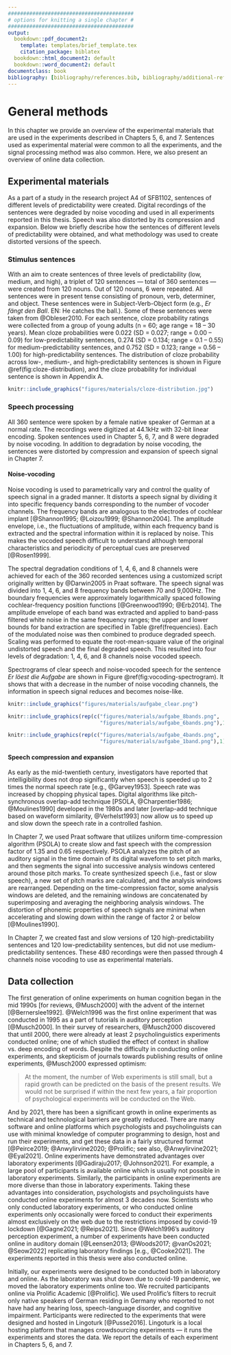 ```yaml
---
#########################################
# options for knitting a single chapter #
#########################################
output:
  bookdown::pdf_document2:
    template: templates/brief_template.tex
    citation_package: biblatex
  bookdown::html_document2: default
  bookdown::word_document2: default
documentclass: book
bibliography: [bibliography/references.bib, bibliography/additional-references.bib]
---
```


# General methods {#chapter-methods}
\chaptermark{Methods}

In this chapter we provide an overview of the experimental materials that are used in the experiments described in Chapters 5, 6, and 7.
Sentences used as experimental material were common to all the experiments,
and the signal processing method was also common.
Here, we also present an overview of online data collection.

## Experimental materials {#experimental-materials}

As a part of a study in the research project A4 of SFB1102, sentences of different levels of predictability were created.
Digital recordings of the sentences were degraded by noise vocoding and used in all experiments reported in this thesis.
Speech was also distorted by its compression and expansion.
<!-- In all the experiments in this thesis, we used spoken sentences which were degraded by noise vocoding. -->
<!-- We processed those spoken sentences to create different versions of distorted speech. -->
Below we briefly describe how the sentences of different levels of predictability were obtained,
and what methodology was used to create distorted versions of the speech.

### Stimulus sentences

With an aim to create sentences of three levels of predictability (low, medium, and high), a triplet of 120 sentences --- total of 360 sentences --- were created from 120 nouns.
Out of 120 nouns, 6 were repeated.
All sentences were in present tense consisting of pronoun, verb, determiner, and object.
These sentences were in Subject-Verb-Object form (e.g., *Er fängt den Ball*. EN: He catches the ball.).
Some of these sentences were taken from @Obleser2010.
For each sentence, cloze probability ratings were collected from a group of young adults (n = 60; age range = 18 – 30 years).
Mean cloze probabilities were 0.022 (SD = 0.027; range = 0.00 – 0.09) for low-predictability sentences,
0.274 (SD = 0.134; range = 0.1 – 0.55) for medium-predictability sentences,
and 0.752 (SD = 0.123; range = 0.56 – 1.00) for high-predictability sentences.
The distribution of cloze probability across low-, medium-, and high-predictability sentences is shown in Figure \@ref(fig:cloze-distribution),
and the cloze probability for individual sentence is shown in Appendix A.

```r
knitr::include_graphics("figures/materials/cloze-distribution.jpg")
```


### Speech processing {#speech-processing}

All 360 sentence were spoken by a female native speaker of German at a normal rate.
The recordings were digitized at 44.1kHz with 32-bit linear encoding.
Spoken sentences used in Chapter 5, 6, 7, and 8 were degraded by noise vocoding.
In addition to degradation by noise vocoding, the sentences were distorted by compression and expansion of speech signal in Chapter 7.

#### Noise-vocoding {#noise-vocoding}

<!-- If the cut-off frequencies of the bandwidth of the speech signal (i.e., the analysis band) and the bandwidth of the noise do not match then the resulting noise-vocoded speech becomes spectrally shifted [e.g., @Faulkner2012]. -->
Noise vocoding is used to parametrically vary and control the quality of speech signal in a graded manner.
<!-- It largely removes the spectral details of the speech signal but preserves the temporal and preiodicity cues [@Rosen1999]. -->
It distorts a speech signal by dividing it into specific frequency bands corresponding to the number of vocoder channels.
The frequency bands are analogous to the electrodes of cochlear implant [@Shannon1995; @Loizou1999; @Shannon2004].
The amplitude envelope, i.e., the fluctuations of amplitude, within each frequency band is extracted and the spectral information within it is replaced by noise.
This makes the vocoded speech difficult to understand although temporal characteristics and periodicity of perceptual cues are preserved [@Rosen1999].

The spectral degradation conditions of 1, 4, 6, and 8 channels were achieved for each of the 360 recorded sentences using a customized script originally written by @Darwin2005 in Praat software.
The speech signal was divided into 1, 4, 6, and 8 frequency bands between 70 and 9,000Hz.
The boundary frequencies were approximately logarithmically spaced following cochlear-frequency position functions [@Greenwood1990; @Erb2014].
The amplitude envelope of each band was extracted and applied to band-pass filtered white noise in the same frequency ranges;
the upper and lower bounds for band extraction are specified in Table \@ref(frequencies).
Each of the modulated noise was then combined to produce degraded speech.
Scaling was performed to equate the root-mean-square value of the original undistorted speech and the final degraded speech.
This resulted into four levels of degradation: 1, 4, 6, and 8 channels noise vocoded speech.
<!-- The 1-channel noise-vocoding provides a baseline condition as speech encoded with only one frequency band is least to non-intelligible. -->
<!--However, speech vocoded through four or more channels has been shown to be well intelligible – Ueda and Nakajima (2017) derived from the factor analysis of spectral fluctuations in eight languages, including German, that four channels are sufficient, and they also identified the optimal boundary frequencies for 4 channels vocoding.
These are similar, although not identical, to the cochlear-frequency position function-based boundary frequencies chosen in the current study.-->

Spectrograms of clear speech and noise-vocoded speech for the sentence *Er löest die Aufgabe* are shown in Figure \@ref(fig:vocoding-spectrogram). It shows that with a decrease in the number of noise vocoding channels, the information in speech signal reduces and becomes noise-like.

```r

knitr::include_graphics("figures/materials/aufgabe_clear.png")

knitr::include_graphics(rep(c("figures/materials/aufgabe_8bands.png",
                              "figures/materials/aufgabe_6bands.png"),1))

knitr::include_graphics(rep(c("figures/materials/aufgabe_4bands.png",
                              "figures/materials/aufgabe_1band.png"),1))

```

\begin{table}[H]
\begin{center} 
\caption{Boundary frequencies (in Hz) for 1, 4, 6 and 8 channels noise-vocoding conditions} 
\label{frequencies} 
\vskip 0.12in
\begin{tabular}{llllllllll} 
\hline
Number of channels     &    Boundary frequencies \\
\hline
1   &   70    &   9000   &     &     &       &       &        &       &   \\

4   &   70    &   423   &   1304  &   3504  &   9000    &       &        &       &   \\

6   &   70    &   268   &   633   &   1304  &   2539    &   4813    &    9000    &       &   \\

8   &   70    &   207   &   423   &   764   &   1304    &   2156    &    3504    &   5634    &   9000\\
\hline
\end{tabular} 
\end{center} 
\end{table}

#### Speech compression and expansion

As early as the mid-twentieth century, investigators have reported that intelligibility does not drop significantly when speech is speeded up to 2 times the normal speech rate [e.g., @Garvey1953].
Speech rate was increased by chopping physical tapes.
Digital algorithms like pitch-synchronous overlap-add technique [PSOLA, @Charpentier1986; @Moulines1990] developed in the 1980s and later [overlap-add technique based on waveform similarity, @Verhelst1993] now allow us to speed up and slow down the speech rate in a controlled fashion.

In Chapter 7, we used Praat software that utilizes uniform time-compression algorithm (PSOLA) to create slow and fast speech with the compression factor of 1.35 and 0.65 respectively.
PSOLA analyzes the pitch of an auditory signal in the time domain of its digital waveform to set pitch marks, and then segments the signal into successive analysis windows centered around those pitch marks.
To create synthesized speech (i.e., fast or slow speech), a new set of pitch marks are calculated, and the analysis windows are rearranged.
Depending on the time-compression factor, some analysis windows are deleted, and the remaining windows are concatenated by superimposing and averaging the neighboring analysis windows.
<!-- Hence the resulting speech signal is compressed, i.e., it is perceived to be faster than the original speech [e.g., CITE ] -->
The distortion of phonemic properties of speech signals are minimal when accelerating and slowing down within the range of factor 2 or below [@Moulines1990].

In Chapter 7, we created fast and slow versions of 120 high-predictability sentences and 120 low-predictability sentences, but did not use medium-predictability sentences.
These 480 recordings were then passed through 4 channels noise vocoding to use as experimental materials.
<!-- Spectrograms of clear speech, fast speech, slow speech, and noise vocoded fast and slow speech for the word *Aufgabe* are shown in Figure X.X. -->
<!-- In Experiment 3, PSOLA algorithm in Praat software is used to increase the rate of speech by a factor of 0.65 before passing it through 4-channels noise-vocoding. -->

## Data collection

<!--- Write a few sentences about similarity and dissimilarity about online and lab data collection.
- Cite the papers that have done such comparisons.
- Cite specifically the auditory modalities ones.
- Then mention Lingoturk, and Prolific.
- Mention screening in Prolific.

- Data colxn in lab and online
- Online expt hosting platform
- Recruiting participants online -->
The first generation of online experiments on human cognition began in the mid 1990s [for reviews, @Musch2000] with the advent of the internet [@Bernerslee1992].
@Welch1996 was the first online experiment that was conducted in 1995 as a part of tutorials in auditory perception [@Musch2000].
In their survey of researchers, @Musch2000 discovered that until 2000, there were already at least 2 psycholinguistics experiments conducted online;
one of which studied the effect of context in shallow vs. deep encoding of words.
Despite the difficulty in conducting online experiments, and skepticism of journals towards publishing results of online experiments,
@Musch2000 expressed optimism:

>
At the moment, the number of Web experiments is still small, but a rapid growth can be predicted on the basis of the present results.
We would not be surprised if within the next few years, a fair proportion of psychological experiments will be conducted on the Web.

<!-- It will be interesting to see how the experiences of the early researchers shape this new direction in psychological research." -->
And by 2021, there has been a significant growth in online experiments as technical and technological barriers are greatly reduced.
There are many software and online platforms which psychologists and psycholinguists can use with minimal knowledge of computer programming
to design, host and run their experiments, and get these data in a fairly structured format [@Peirce2019; @Anwylirvine2020; @Prolific; see also, @Anwylirvine2021; @Eyal2021].
Online experiments have demonstrated advantages over laboratory experiments [@Gadiraju2017; @Johnson2021].
For example, a large pool of participants is available online which is usually not possible in laboratory experiments.
Similarly, the participants in online experiments are more diverse than those in laboratory experiments.
Taking these advantages into consideration, psychologists and psycholinguists have conducted online experiments for almost 3 decades now.
Scientists who only conducted laboratory experiments, or who conducted online experiments only occasionally were forced to conduct their experiments almost exclusively on the web due to the restrictions imposed by covid-19 lockdown [@Gagne2021; @Reips2021].
Since @Welch1996's auditory perception experiment, a number of experiments have been conducted online in auditory domain [@Leensen2013; @Woods2017; @vanOs2021; @Seow2022] replicating laboratory findings [e.g., @Cooke2021].
The experiments reported in this thesis were also conducted online.

Initially, our experiments were designed to be conducted both in laboratory and online.
As the laboratory was shut down due to covid-19 pandemic, we moved the laboratory experiments online too.
We recruited participants online via Prolific Academic [@Prolific].
We used Prolific's filters to recruit only native speakers of German residing in Germany
who reported to not have had any hearing loss, speech-language disorder, and cognitive impairment.
Participants were redirected to the experiments that were designed and hosted in Lingoturk [@Pusse2016].
Lingoturk is a local hosting platform that manages crowdsourcing experiments --- it runs the experiments and stores the data.
We report the details of each experiment in Chapters 5, 6, and 7.


